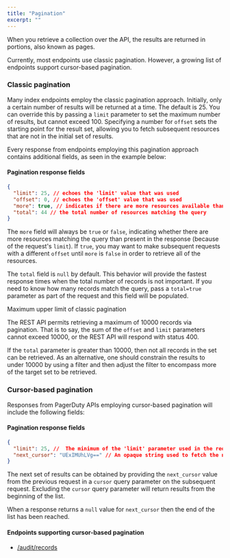 ```yaml
---
title: "Pagination"
excerpt: ""
---
```


When you retrieve a collection over the API, the results are returned in portions, also known as pages.

<Alert variant="info">
  Currently, most endpoints use classic pagination. However, a growing list of <Link to="/docs/rest-api-v2/pagination/#endpoints-supporting-cursor-based-pagination">endpoints support cursor-based pagination</Link>.
</Alert>

### Classic pagination

Many <Link to="/docs/rest-api-v2/endpoints/#resources-index">index endpoints</Link> employ the classic pagination approach. Initially, only a certain number of results will be returned at a time. The default is 25. You can override this by passing a `limit` parameter to set the maximum number of results, but cannot exceed 100. Specifying a number for `offset` sets the starting point for the result set, allowing you to fetch subsequent resources that are not in the initial set of results.

Every response from endpoints employing this pagination approach contains additional fields, as seen in the example below:

#### Pagination response fields
```json
{
  "limit": 25, // echoes the 'limit' value that was used
  "offset": 0, // echoes the 'offset' value that was used
  "more": true, // indicates if there are more resources available than were returned
  "total": 44 // the total number of resources matching the query
}
```

The `more` field will always be `true` or `false`, indicating whether there are more resources matching the query than present in the response (because of the request's `limit`). If `true`, you may want to make subsequent requests with a different `offset` until `more` is `false` in order to retrieve all of the resources.

The `total` field is `null` by default. This behavior will provide the fastest response times when the total number of records is not important. If you need to know how many records match the query, pass a `total=true` parameter as part of the request and this field will be populated.

<Alert variant="warning">
<Alert.Heading>Maximum upper limit of classic pagination</Alert.Heading>

The REST API permits retrieving a maximum of 10000 records via pagination. That is to say, the sum of the `offset` and `limit` parameters cannot exceed 10000, or the REST API will respond with status 400.

If the `total` parameter is greater than 10000, then not all records in the set can be retrieved. As an alternative, one should constrain the results to under 10000 by <Link to="/docs/rest-api-v2/filtering/">using a filter</Link> and then adjust the filter to encompass more of the target set to be retrieved.

</Alert>

### Cursor-based pagination

Responses from PagerDuty APIs employing cursor-based pagination will include the following fields:

#### Pagination response fields
```json
{
  "limit": 25, //  The minimum of the 'limit' parameter used in the request or the maximum request size of the API
  "next_cursor": "UExIMUhLVg==" // An opaque string used to fetch the next set of results or 'null' if no additional results are available
}
```

The next set of results can be obtained by providing the `next_cursor` value from the previous request in a `cursor` query parameter on the subsequent request. Excluding the `cursor` query parameter will return results from the beginning of the list.

When a response returns a `null` value for `next_cursor` then the end of the list has been reached.

#### Endpoints supporting cursor-based pagination
* [/audit/records](https://developer.pagerduty.com/api-reference/reference/REST/openapiv3.json/paths/~1audit~1records/get)
